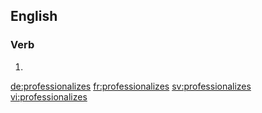 ==English==

===Verb===
{{head|en}}

# {{en-third-person singular of|professionalize}}

[[de:professionalizes]]
[[fr:professionalizes]]
[[sv:professionalizes]]
[[vi:professionalizes]]